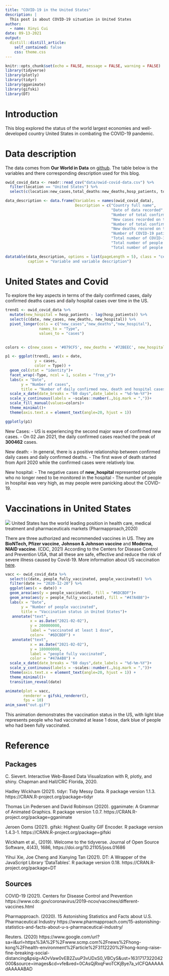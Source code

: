 ```yaml
---
title: "COVID-19 in the United States"
description: |
  This post is about COVID-19 situation in United States
author:
  - name: Xinyi Cui
date: 09-13-2021
output:
  distill::distill_article:
    self_contained: false
    css: theme.css
---
```



```r
knitr::opts_chunk$set(echo = FALSE, message = FALSE, warning = FALSE)
library(tidyverse)
library(plotly)
library(tidyr)
library(gganimate)
library(gifski)
library(DT)
```


# Introduction

This blog explored the status of the world largest economies and well-developed country United States in combating the COVID-19 pandemic. 


# Data description

The data comes from **Our World in Data** on [github](https://github.com/owid/covid-19-data/tree/master/public/data/). The table below is the variables and there corresponding description used for this blog.

```r
owid_covid_data <- readr::read_csv("data/owid-covid-data.csv") %>% 
  filter(location == "United States") %>% 
  select(c(location:new_cases,total_deaths:new_deaths,hosp_patients, total_vaccinations:people_fully_vaccinated))
```

```r
data_description <- data.frame(Variables = names(owid_covid_data),
                               Description = c("Country full name",
                                               "Date of data recorded",
                                               "Number of total confirmed cases",
                                               "New cases recorded on the date",
                                               "Number of total confirmed death cases",
                                               "New deaths recored on the date",
                                               "Number of COVID-19 patients in hospital on a given day",
                                               "Total number of COVID-19 vaccination doses administered",
                                               "Total number of people who received at least one vaccine dose",
                                               "Total number of people who received all doses prescribed by the vaccination protocol"))

datatable(data_description, options = list(pageLength = 5), class = "cell-border stripe",
          caption = "Variable and variable description")
```
# United States and Covid

To explore the key aspects in terms of the daily confirmed cases, daily confirmed deaths cases and daily hospital cases over time in the US.

```r
trend1 <- owid_covid_data %>%
  mutate(new_hospital = hosp_patients - lag(hosp_patients)) %>% 
  select(c(date, new_cases, new_deaths, new_hospital)) %>% 
  pivot_longer(cols = c("new_cases","new_deaths","new_hospital"),
               names_to = "Type",
               values_to = "cases")
 

colors <- c(new_cases = '#079CF5', new_deaths = '#72BEEC', new_hospital='#C5E5F8')
```

```r
p1 <- ggplot(trend1, aes(x = date,
             y = cases,
             color = Type)) +
  geom_col(stat = "identity")+
  facet_wrap(~Type, ncol = 1, scales = "free_y")+
  labs(x = "Date",
       y = "Number of cases",
       title = "Number of daily confirmed new, death and hospital cases")+
  scale_x_date(date_breaks = "60 days",date_labels = "%d-%m-%Y")+
  scale_y_continuous(labels = ~scales::number(.,big.mark = ","))+
  scale_fill_manual(values=colors)+
  theme_minimal()+
  theme(axis.text.x = element_text(angle=20, hjust = 1))

ggplotly(p1)
```

New Cases:
- US is experiencing the second major wave of confirmed new cases.
- On 02 Jan 2021, the daily confirmed cases reached the peak of **300462** cases.

New death:
- In general, there is a positive relationship between confirmed daily cases and daily confirmed deaths.
- The first wave of death started from April 2020 while the confirmed cases were relatively low.

New hospital:
- The negative cases of **new_hospital** represented people who no longer need to be monitored in the hospital
- The number of people in hospital was very high, as may people were panicking about the COVID-19.


# Vaccinations in United States
![](vaccine.jpeg)
United States has the world leading position in health care, medical treatment and pharmaceuticals markets (Pharmapproach,2020)

There are three authorized and recommended vaccines in US. They are **BioNTech, Pfizer vaccine**, **Johnson & Johnson vaccine** and **Moderna, NIAID vaccine**. (CDC, 2021) According to the Centers for Disease Control and Prevention USA, that all these are safe, effective and reduce the risk of severe illness caused by Covid-19. More information about US vaccination [here](https://www.cdc.gov/coronavirus/2019-ncov/vaccines/index.html).


```r
vacc <- owid_covid_data %>% 
  select(c(date, people_fully_vaccinated, people_vaccinated)) %>% 
  filter(date >= "2020-12-20") %>% 
  ggplot(aes(x = date)) +
  geom_area(aes(y = people_vaccinated), fill = "#6DCBDF")+
  geom_area(aes(y = people_fully_vaccinated), fill = "#47A4B8")+
  labs(x = "Date",
       y = "Number of people vaccinated",
       title = "Vaccination status in United States")+
   annotate("text",
           x = as.Date("2021-02-02"),
           y = 200000000,
           label = "vaccinated at least 1 dose",
           color=  "#6DCBDF") +
   annotate("text",
           x = as.Date("2021-02-02"),
           y = 180000000,
           label = "people fully vaccinated",
           color = "#47A4B8") +
  scale_x_date(date_breaks = "60 days",date_labels = "%d-%m-%Y")+
  scale_y_continuous(labels = ~scales::number(.,big.mark = ","))+
  theme(axis.text.x = element_text(angle=20, hjust = 1)) +
  theme_minimal()+
  transition_reveal(date)

animate(plot = vacc, 
        renderer = gifski_renderer(),
        fps = 10)
anim_save("out.gif")
```

This animation demonstrates the vaccination status in the US, with light blue represents people who had vaccinated at lease 1 dose, dark blue of people who had been fully vaccinated.

# Reference

## Packages

C. Sievert. Interactive Web-Based Data Visualization with R, plotly, and shiny. Chapman and Hall/CRC
  Florida, 2020.
  
Hadley Wickham (2021). tidyr: Tidy Messy Data. R package version 1.1.3.
  https://CRAN.R-project.org/package=tidyr
  
Thomas Lin Pedersen and David Robinson (2020). gganimate: A Grammar of Animated Graphics. R package
  version 1.0.7. https://CRAN.R-project.org/package=gganimate
  
Jeroen Ooms (2021). gifski: Highest Quality GIF Encoder. R package version 1.4.3-1.
  https://CRAN.R-project.org/package=gifski
  
Wickham et al., (2019). Welcome to the tidyverse. Journal of Open Source Software, 4(43), 1686,
  https://doi.org/10.21105/joss.01686
  
Yihui Xie, Joe Cheng and Xianying Tan (2021). DT: A Wrapper of the JavaScript Library 'DataTables'. R
  package version 0.18. https://CRAN.R-project.org/package=DT


## Sources

COVID-19 (2021). Centers for Disease Control and Prevention https://www.cdc.gov/coronavirus/2019-ncov/vaccines/different-vaccines.html

Pharmapproach. (2020). 15 Astonishing Statistics and Facts about U.S. Pharmaceutical Industry
https://www.pharmapproach.com/15-astonishing-statistics-and-facts-about-u-s-pharmaceutical-industry/

Reuters. (2020)
https://www.google.com/url?sa=i&url=https%3A%2F%2Fwww.scmp.com%2Fnews%2Fhong-kong%2Fhealth-environment%2Farticle%2F3112220%2Fhong-kong-raise-fine-breaking-social-distancing&psig=AOvVaw0vEB2ZuuP3vUDxS0_VBCyS&ust=1631717322042000&source=images&cd=vfe&ved=0CAsQjRxqFwoTCKjBye7a_vICFQAAAAAdAAAAABAD
